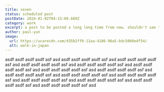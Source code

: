 ```yaml
---
title: seven
status: scheduled post
postDate: 2024-01-02T04:15:09.669Z
category: work
excerpt: a post to be posted a long long time from now. shouldn't see this in prod.
author: paul-yun
image:
  url: https://ucarecdn.com/435b2ff0-11aa-4186-96a5-bdc5060e4f54/
  alt: walk-in-japan
---
```

a﻿sdf asdf asdf asdf asf asd a﻿sdf asdf asdf asdf asf asd a﻿sdf asdf asdf asdf asf asd a﻿sdf asdf asdf asdf asf asd a﻿sdf asdf asdf asdf asf asd a﻿sdf asdf asdf asdf asf asd a﻿sdf asdf asdf asdf asf asd a﻿sdf asdf asdf asdf asf asd a﻿sdf asdf asdf asdf asf asd a﻿sdf asdf asdf asdf asf asd a﻿sdf asdf asdf asdf asf asd a﻿sdf asdf asdf asdf asf asd a﻿sdf asdf asdf asdf asf asd a﻿sdf asdf asdf asdf asf asd a﻿sdf asdf asdf asdf asf asd
